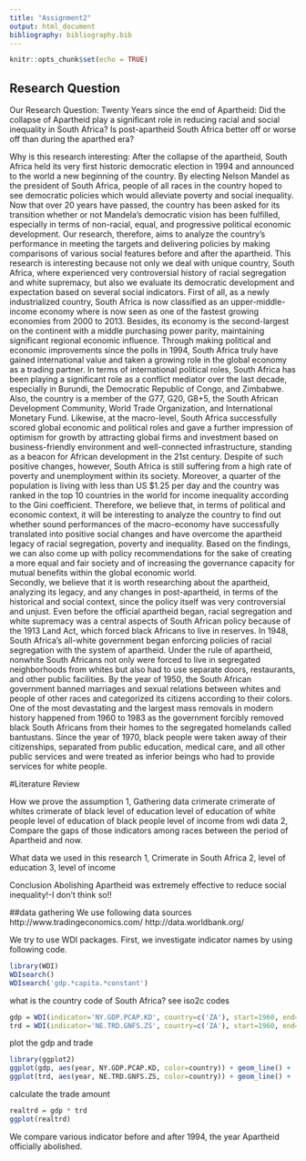 ```yaml
---
title: "Assignment2"
output: html_document
bibliography: bibliography.bib
---
```


```r
knitr::opts_chunk$set(echo = TRUE)
```
## Research Question 
Our Research Question:
Twenty Years since the end of Apartheid: Did the collapse of Apartheid play a significant role in reducing racial and social inequality in South Africa? Is post-apartheid South Africa better off or worse off than during the aparthed era? 

Why is this research  interesting:
  After the collapse of the apartheid, South Africa held its very first historic democratic election in 1994 and announced to the world a new beginning of the country. By electing Nelson Mandel as the president of South Africa, people of all races in the country hoped to see democratic policies which would alleviate poverty and social inequality. Now that over 20 years have passed, the country has been asked for its transition whether or not Mandela's democratic vision has been fulfilled, especially in terms of non-racial, equal, and progressive political economic development. Our research, therefore, aims to analyze the country's performance in meeting the targets and delivering policies by making comparisons of various social features before and after the apartheid. 
This research is interesting because not only we deal with unique country, South Africa, where experienced very controversial history of racial segregation and white supremacy, but also we evaluate its democratic development and expectation based on several social indicators. 
  First of all, as a newly industrialized country, South Africa is now classified as an upper-middle-income economy where is now seen as one of the fastest growing economies from 2000 to 2013. Besides, its economy is the second-largest on the continent with a middle purchasing power parity, maintaining significant regional economic influence. Through making political and economic improvements since the polls in 1994, South Africa truly have gained international value and taken a growing role in the global economy as a trading partner. In terms of international political roles, South Africa has been playing a significant role as a conflict mediator over the last decade, especially in Burundi, the Democratic Republic of Congo, and Zimbabwe. Also, the country is a member of the G77, G20, G8+5, the South African Development Community, World Trade Organization, and International Monetary Fund. Likewise, at the macro-level, South Africa successfully scored global economic and political roles and gave a further impression of optimism for growth by attracting global firms and investment based on business-friendly environment and well-connected infrastructure, standing as a beacon for African development in the 21st century. Despite of such positive changes, however, South Africa is still suffering from a high rate of poverty and unemployment within its society. Moreover, a quarter of the population is living with less than US $1.25 per day and the country was ranked in the top 10 countries in the world for income inequality according to the Gini coefficient. Therefore, we believe that, in terms of political and economic context, it will be interesting to analyze the country to find out whether sound performances of the macro-economy have successfully translated into positive social changes and have overcome the apartheid legacy of racial segregation, poverty and inequality. Based on the findings, we can also come up with policy recommendations for the sake of creating a more equal and fair society and of increasing the governance capacity for mutual benefits within the global economic world.   
  Secondly, we believe that it is worth researching about the apartheid, analyzing its legacy, and any changes in post-apartheid, in terms of the historical and social context, since the policy itself was very controversial and unjust. Even before the official apartheid began, racial segregation and white supremacy was a central aspects of South African policy because of the 1913 Land Act, which forced black Africans to live in reserves. In 1948, South Africa's all-white government began enforcing policies of racial segregation with the system of apartheid. Under the rule of apartheid, nonwhite South Africans not only were forced to live in segregated neighborhoods from whites but also had to use separate doors, restaurants, and other public facilities. By the year of 1950, the South African government banned marriages and sexual relations between whites and people of other races and categorized its citizens according to their colors. One of the most devastating and the largest mass removals in modern history happened from 1960 to 1983 as the government forcibly removed black South Africans from their homes to the segregated homelands called bantustans. Since the year of 1970, black people were taken away of their citizenships, separated from public education, medical care, and all other public services and were treated as inferior beings who had to provide services for white people. 

#Literature Review 


How we prove the assumption
1, Gathering data
  crimerate
    crimerate of whites
    crimerate of black
  level of education
    level of education of white people
    level of education of black people
  level of income
    from wdi data
2, Compare the gaps of those indicators among races between the period of Apartheid and now.

What data we used in this research
1, Crimerate in South Africa
2, level of education
3, level of income

Conclusion
Abolishing Apartheid was extremely effective to reduce social inequality!-I don't think so!!

##data gathering
We use following data sources
  http://www.tradingeconomics.com/
  http://data.worldbank.org/
  
We try to use WDI packages. First, we investigate indicator names by using following code.
```r
library(WDI)
WDIsearch()
WDIsearch('gdp.*capita.*constant')
```



what is the country code of South Africa? see iso2c codes
```r
gdp = WDI(indicator='NY.GDP.PCAP.KD', country=c('ZA'), start=1960, end=2012)
trd = WDI(indicator='NE.TRD.GNFS.ZS', country=c('ZA'), start=1960, end=2012)

```

plot the gdp and trade
```r
library(ggplot2)
ggplot(gdp, aes(year, NY.GDP.PCAP.KD, color=country)) + geom_line() +  xlab('Year') + ylab('GDP per capita')
ggplot(trd, aes(year, NE.TRD.GNFS.ZS, color=country)) + geom_line() +  xlab('Year') + ylab('Trade (% of gdp)')
```

calculate the trade amount
```r
realtrd = gdp * trd
ggplot(realtrd)

```


We compare various indicator before and after 1994, the year Apartheid officially abolished.

